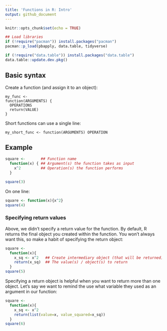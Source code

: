 ```yaml
---
title: 'Functions in R: Intro'
output: github_document
---
```


```r
knitr::opts_chunk$set(echo = TRUE)

## Load libraries
if (!require("pacman")) install.packages("pacman")
pacman::p_load(pbapply, data.table, tidyverse)

if (!require("data.table")) install.packages("data.table")
data.table::update.dev.pkg()
```

## Basic syntax

Create a function (and assign it to an object):
```
my_func <- 
function(ARGUMENTS) {
  OPERATIONS
  return(VALUE)
}
```
Short functions can use a single line:
```
my_short_func <- function(ARGUMENTS) OPERATION
```

## Example

```r
square <-       ## Function name
  function(x) { ## Argument(s) the function takes as input
    x^2         ## Operation(s) the function performs
  }

square(3)
```

On one line:
```r
square <- function(x){x^2}
square(4)
```

### Specifying return values

Above, we didn't specify a return value for the function. By default, R returns the final object you created within the function. You won't always want this, so make a habit of specifying the return object:
```r
square <- 
  function(x){
    x_sq <- x^2   ## Create intermediary object (that will be returned)
    return(x_sq)  ## The value(s) / object(s) to return
  }
square(5)
```

Specifying a return object is helpful when you want to return more than one object. Let's say we want to remind the use what variable they used as an argument in our function:
```r
square <- 
  function(x){
    x_sq <- x^2
    return(list(value=x, value_squared=x_sq))
  }
square(6)
```





